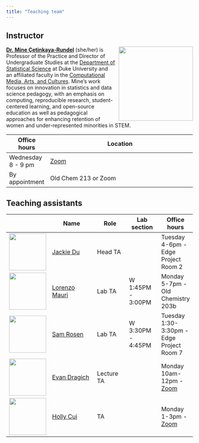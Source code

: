 ```yaml
---
title: "Teaching team"
---
```


## Instructor

![](images/team/mine.png){style="float:right;padding: 0 0 0 10px;" fig-alt="Headshot of Dr. Mine Çetinkaya-Rundel" width="200"}

[**Dr. Mine Çetinkaya-Rundel**](http://mine-cr.com/) (she/her) is Professor of the Practice and Director of Undergraduate Studies at the [Department of Statistical Science](https://stat.duke.edu/) at Duke University and an affiliated faculty in the [Computational Media, Arts, and Cultures](https://cmac.duke.edu/). Mine's work focuses on innovation in statistics and data science pedagogy, with an emphasis on computing, reproducible research, student-centered learning, and open-source education as well as pedagogical approaches for enhancing retention of women and under-represented minorities in STEM.

| Office hours       | Location                                                                               |
|--------------------|----------------------------------------------------------------------------------------|
| Wednesday 8 - 9 pm | [Zoom](https://sakai.duke.edu/portal/directtool/c3f055cb-2cdc-4527-a88e-b75d1162784c/) |
| By appointment     | Old Chem 213 or Zoom                                                                   |

## Teaching assistants

|                                           | Name                                                            | Role       | Lab section       | Office hours                                                                                              |
|-------------|--------------------|-------------|-------------|-------------|
| ![](images/team/jackie.png){width="100"}  | [Jackie Du](https://www.linkedin.com/in/jacquelyn-du)           | Head TA    |                   | Tuesday 4-6pm - Edge Project Room 2                                                                       |
| ![](images/team/lorenzo.png){width="100"} | [Lorenzo Mauri](https://scholars.duke.edu/person/lorenzo.mauri) | Lab TA     | W 1:45PM - 3:00PM | Monday 5-7pm - Old Chemistry 203b                                                                         |
| ![](images/team/sam.png){width="100"}     | [Sam Rosen](https://samgrosen.github.io/)                       | Lab TA     | W 3:30PM - 4:45PM | Tuesday 1:30-3:30pm - Edge Project Room 7                                                                        |
| ![](images/team/evan.png){width="100"}    | [Evan Dragich](https://www.linkedin.com/in/evandragich/)        | Lecture TA |                   | Monday 10am-12pm - [Zoom](https://sakai.duke.edu/portal/directtool/c3f055cb-2cdc-4527-a88e-b75d1162784c/) |
| ![](images/team/holly.png){width="100"}   | [Holly Cui](https://www.linkedin.com/in/holly-cui-4b4520236/)   | TA         |                   | Monday 1-3pm - [Zoom](https://sakai.duke.edu/portal/directtool/c3f055cb-2cdc-4527-a88e-b75d1162784c/)     |
